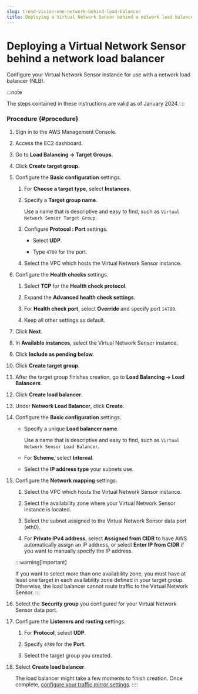 ```yaml
---
slug: trend-vision-one-network-behind-load-balancer
title: Deploying a Virtual Network Sensor behind a network load balancer
---
```

# Deploying a Virtual Network Sensor behind a network load balancer

Configure your Virtual Network Sensor instance for use with a network load balancer (NLB).

:::note

The steps contained in these instructions are valid as of January 2024.
:::

### Procedure {#procedure}

1.  Sign in to the AWS Management Console.

2.  Access the EC2 dashboard.

3.  Go to **Load Balancing → Target Groups**.

4.  Click **Create target group**.

5.  Configure the **Basic configuration** settings.

    1.  For **Choose a target type**, select **Instances**.

    2.  Specify a **Target group name**.

        Use a name that is descriptive and easy to find, such as `Virtual Network Sensor Target Group`.

    3.  Configure **Protocol : Port** settings.

        - Select **UDP**.

        - Type `4789` for the port.

    4.  Select the VPC which hosts the Virtual Network Sensor instance.

6.  Configure the **Health checks** settings.

    1.  Select **TCP** for the **Health check protocol**.

    2.  Expand the **Advanced health check settings**.

    3.  For **Health check port**, select **Override** and specify port `14789`.

    4.  Keep all other settings as default.

7.  Click **Next**.

8.  In **Available instances**, select the Virtual Network Sensor instance.

9.  Click **Include as pending below**.

10. Click **Create target group**.

11. After the target group finishes creation, go to **Load Balancing → Load Balancers**.

12. Click **Create load balancer**.

13. Under **Network Load Balancer**, click **Create**.

14. Configure the **Basic configuration** settings.

    - Specify a unique **Load balancer name**.

      Use a name that is descriptive and easy to find, such as `Virtual Network Sensor Load Balancer`.

    - For **Scheme**, select **Internal**.

    - Select the **IP address type** your subnets use.

15. Configure the **Network mapping** settings.

    1.  Select the VPC which hosts the Virtual Network Sensor instance.

    2.  Select the availability zone where your Virtual Network Sensor instance is located.

    3.  Select the subnet assigned to the Virtual Network Sensor data port (eth0).

    4.  For **Private IPv4 address**, select **Assigned from CIDR** to have AWS automatically assign an IP address, or select **Enter IP from CIDR** if you want to manually specify the IP address.

    :::warning[Important]

    If you want to select more than one availability zone, you must have at least one target in each availability zone defined in your target group. Otherwise, the load balancer cannot route traffic to the Virtual Network Sensor.
    :::

16. Select the **Security group** you configured for your Virtual Network Sensor data port.

17. Configure the **Listeners and routing** settings.

    1.  For **Protocol**, select **UDP**.

    2.  Specify `4789` for the **Port**.

    3.  Select the target group you created.

18. Select **Create load balancer**.

    The load balancer might take a few moments to finish creation. Once complete, [configure your traffic mirror settings](network-sensor-traffic-mirror.mdx).
::::
